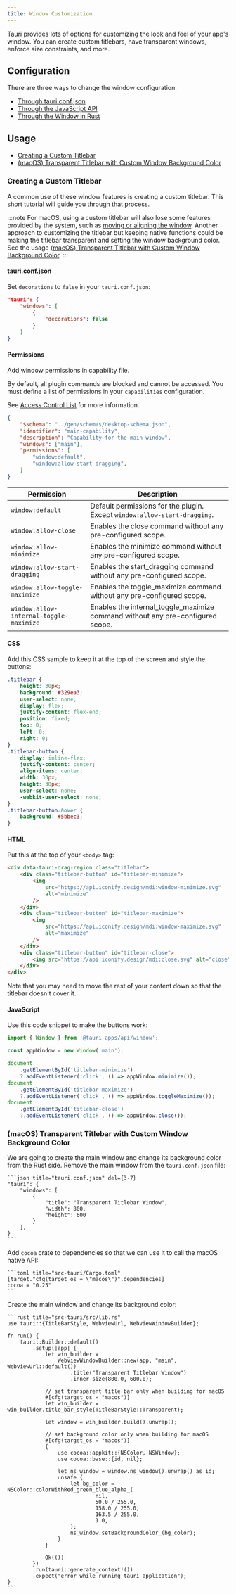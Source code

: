 ```yaml
---
title: Window Customization
---
```


Tauri provides lots of options for customizing the look and feel of your app's window. You can create custom titlebars, have transparent windows, enforce size constraints, and more.

## Configuration

There are three ways to change the window configuration:

- [Through tauri.conf.json](/references/v2/config/#windowconfig)
- [Through the JavaScript API](/references/v2/js/core/namespacewindow/#window)
- [Through the Window in Rust](https://docs.rs/tauri/2.0.0-beta/tauri/window/struct.Window.html)

## Usage

- [Creating a Custom Titlebar](#creating-a-custom-titlebar)
- [(macOS) Transparent Titlebar with Custom Window Background Color](#macos-transparent-titlebar-with-custom-window-background-color)

### Creating a Custom Titlebar

A common use of these window features is creating a custom titlebar. This short tutorial will guide you through that process.

:::note
For macOS, using a custom titlebar will also lose some features provided by the system, such as [moving or aligning the window](https://support.apple.com/guide/mac-help/work-with-app-windows-mchlp2469/mac). Another approach to customizing the titlebar but keeping native functions could be making the titlebar transparent and setting the window background color. See the usage [(macOS) Transparent Titlebar with Custom Window Background Color](#macos-transparent-titlebar-with-custom-window-background-color).
:::

#### tauri.conf.json

Set `decorations` to `false` in your `tauri.conf.json`:

```json title="tauri.conf.json" {4}
"tauri": {
	"windows": [
		{
			"decorations": false
		}
	]
}
```

#### Permissions

Add window permissions in capability file.

By default, all plugin commands are blocked and cannot be accessed. You must define a list of permissions in your `capabilities` configuration.

See [Access Control List](/references/v2/acl) for more information.

```json title="src-tauri/capabilities/main.json" ins={7-8}
{
	"$schema": "../gen/schemas/desktop-schema.json",
	"identifier": "main-capability",
	"description": "Capability for the main window",
	"windows": ["main"],
	"permissions": [
		"window:default",
		"window:allow-start-dragging",
	]
}
```

| Permission                              | Description                                                                    |
|-----------------------------------------|--------------------------------------------------------------------------------|
| `window:default`                        | Default permissions for the plugin. Except `window:allow-start-dragging`.      |
| `window:allow-close`                    | Enables the close command without any pre-configured scope.                    |
| `window:allow-minimize`                 | Enables the minimize command without any pre-configured scope.                 |
| `window:allow-start-dragging`           | Enables the start_dragging command without any pre-configured scope.           |
| `window:allow-toggle-maximize`          | Enables the toggle_maximize command without any pre-configured scope.          |
| `window:allow-internal-toggle-maximize` | Enables the internal_toggle_maximize command without any pre-configured scope. |

#### CSS

Add this CSS sample to keep it at the top of the screen and style the buttons:

```css
.titlebar {
	height: 30px;
	background: #329ea3;
	user-select: none;
	display: flex;
	justify-content: flex-end;
	position: fixed;
	top: 0;
	left: 0;
	right: 0;
}
.titlebar-button {
	display: inline-flex;
	justify-content: center;
	align-items: center;
	width: 30px;
	height: 30px;
	user-select: none;
	-webkit-user-select: none;
}
.titlebar-button:hover {
	background: #5bbec3;
}
```

#### HTML

Put this at the top of your `<body>` tag:

```html
<div data-tauri-drag-region class="titlebar">
	<div class="titlebar-button" id="titlebar-minimize">
		<img
			src="https://api.iconify.design/mdi:window-minimize.svg"
			alt="minimize"
		/>
	</div>
	<div class="titlebar-button" id="titlebar-maximize">
		<img
			src="https://api.iconify.design/mdi:window-maximize.svg"
			alt="maximize"
		/>
	</div>
	<div class="titlebar-button" id="titlebar-close">
		<img src="https://api.iconify.design/mdi:close.svg" alt="close" />
	</div>
</div>
```

Note that you may need to move the rest of your content down so that the titlebar doesn't cover it.

#### JavaScript

Use this code snippet to make the buttons work:

```js
import { Window } from '@tauri-apps/api/window';

const appWindow = new Window('main');

document
	.getElementById('titlebar-minimize')
	?.addEventListener('click', () => appWindow.minimize());
document
	.getElementById('titlebar-maximize')
	?.addEventListener('click', () => appWindow.toggleMaximize());
document
	.getElementById('titlebar-close')
	?.addEventListener('click', () => appWindow.close());
```

### (macOS) Transparent Titlebar with Custom Window Background Color

We are going to create the main window and change its background color from the Rust side. Remove the main window from the `tauri.conf.json` file:

	```json title="tauri.conf.json" del={3-7}
	"tauri": {
		"windows": [
			{
				"title": "Transparent Titlebar Window",
				"width": 800,
				"height": 600
			}
		],
	}
	```

Add `cocoa` crate to dependencies so that we can use it to call the macOS native API:

	```toml title="src-tauri/Cargo.toml"
	[target."cfg(target_os = \"macos\")".dependencies]
	cocoa = "0.25"
	```

Create the main window and change its background color:

	```rust title="src-tauri/src/lib.rs"
	use tauri::{TitleBarStyle, WebviewUrl, WebviewWindowBuilder};

	fn run() {
		tauri::Builder::default()
			.setup(|app| {
				let win_builder =
					WebviewWindowBuilder::new(app, "main", WebviewUrl::default())
						.title("Transparent Titlebar Window")
						.inner_size(800.0, 600.0);

				// set transparent title bar only when building for macOS
				#[cfg(target_os = "macos")]
				let win_builder = win_builder.title_bar_style(TitleBarStyle::Transparent);

				let window = win_builder.build().unwrap();

				// set background color only when building for macOS
				#[cfg(target_os = "macos")]
				{
					use cocoa::appkit::{NSColor, NSWindow};
					use cocoa::base::{id, nil};

					let ns_window = window.ns_window().unwrap() as id;
					unsafe {
						let bg_color = NSColor::colorWithRed_green_blue_alpha_(
								nil,
								50.0 / 255.0,
								158.0 / 255.0,
								163.5 / 255.0,
								1.0,
						);
						ns_window.setBackgroundColor_(bg_color);
					}
				}

				Ok(())
			})
			.run(tauri::generate_context!())
			.expect("error while running tauri application");
	}
	```
